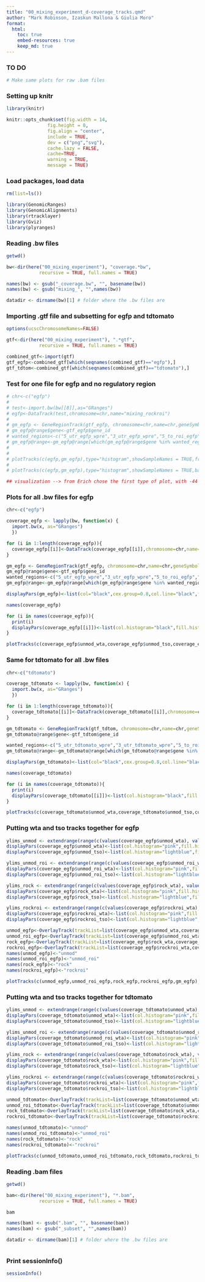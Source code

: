 ```yaml
---
title: "00_mixing_experiment_d-coverage_tracks.qmd"
author: "Mark Robinson, Izaskun Mallona & Giulia Moro"
format: 
  html:
    toc: true
    embed-resources: true
    keep_md: true
---
```



### TO DO 

```r

# Make same plots for raw .bam files

```

### Setting up knitr 

```r

library(knitr)

knitr::opts_chunk$set(fig.width = 14,
               fig.height = 8,
               fig.align = "center",
               include = TRUE,
               dev = c("png","svg"),
               cache.lazy = FALSE,
               cache=TRUE,
               warning = TRUE,
               message = TRUE)

```

### Load packages, load data 

```r

rm(list=ls())

library(GenomicRanges)
library(GenomicAlignments)
library(rtracklayer)
library(Gviz)
library(plyranges)

```

### Reading .bw files

```r

getwd()

bw<-dir(here("00_mixing_experiment"), "coverage.*bw", 
            recursive = TRUE, full.names = TRUE)

names(bw) <- gsub("_coverage.bw", "", basename(bw))
names(bw) <- gsub("mixing_", "",names(bw))

datadir <- dirname(bw)[1] # folder where the .bw files are 

```

### Importing .gtf file and subsetting for egfp and tdtomato

```r

options(ucscChromosomeNames=FALSE)

gtf<-dir(here("00_mixing_experiment"), ".*gtf", 
            recursive = TRUE, full.names = TRUE)

combined_gtf<-import(gtf)
gtf_egfp<-combined_gtf[which(seqnames(combined_gtf)=="egfp"),]
gtf_tdtom<-combined_gtf[which(seqnames(combined_gtf)=="tdtomato"),]

```

### Test for one file for egfp and no regulatory region

```r

# chr<-c("egfp")
# 
# test<-import.bw(bw[[8]],as="GRanges")
# egfp<-DataTrack(test,chromosome=chr,name="mixing_rockroi")
# 
# gm_egfp <- GeneRegionTrack(gtf_egfp, chromosome=chr,name=chr,geneSymbol=TRUE,showId=TRUE,transcriptAnnotation="gene",fill="cadetblue2")
# gm_egfp@range$gene<-gtf_egfp$gene_id
# wanted_regions<-c("5_utr_egfp_wpre","3_utr_egfp_wpre","5_to_roi_egfp","roi_egfp","rock_egfp","capture_sequence_double_egfp_egfp") # removing egfp regulatory region
# gm_egfp@range<-gm_egfp@range[which(gm_egfp@range$gene %in% wanted_regions),]
# 
# 
# plotTracks(c(egfp,gm_egfp),type="histogram",showSampleNames = TRUE,from=start(gm_egfp@range)[1]-400,end=end,cex.axis = 0.5,background.title="black") # adding 400 bp so that have space for writing for exon
# 
# plotTracks(c(egfp,gm_egfp),type="histogram",showSampleNames = TRUE,background.title = "black") # in this case just showing transcript, no regulatory region 

## visualization --> from Erich chose the first type of plot, with -44 from the start

```

### Plots for all .bw files for egfp

```r

chr<-c("egfp")

coverage_egfp <- lapply(bw, function(x) {
  import.bw(x, as="GRanges")
  })

for (i in 1:length(coverage_egfp)){
  coverage_egfp[[i]]<-DataTrack(coverage_egfp[[i]],chromosome=chr,name=names(coverage_egfp[i]))
}

gm_egfp <- GeneRegionTrack(gtf_egfp, chromosome=chr,name=chr,geneSymbol=TRUE,showId=TRUE,transcriptAnnotation="gene",fill="cadetblue2")
gm_egfp@range$gene<-gtf_egfp$gene_id
wanted_regions<-c("5_utr_egfp_wpre","3_utr_egfp_wpre","5_to_roi_egfp","roi_egfp","rock_egfp","capture_sequence_double_egfp_egfp") # removing egfp regulatory region
gm_egfp@range<-gm_egfp@range[which(gm_egfp@range$gene %in% wanted_regions),]

displayPars(gm_egfp)<-list(col="black",cex.group=0.8,col.line="black",fontcolor.group="black")

names(coverage_egfp)

for (i in names(coverage_egfp)){
  print(i)
  displayPars(coverage_egfp[[i]])<-list(col.histogram="black",fill.histogram=TRUE)
}

plotTracks(c(coverage_egfp$unmod_wta,coverage_egfp$unmod_tso,coverage_egfp$unmod_roi_wta,coverage_egfp$unmod_roi_tso,coverage_egfp$rock_wta,coverage_egfp$rock_tso,coverage_egfp$rockroi_wta,coverage_egfp$rockroi_tso,gm_egfp),type="histogram",showSampleNames = TRUE,from=start(gm_egfp@range)[1]-400,end=end,cex.axis = 0.5,cex.title=0.8,background.title="cadetblue2",col.axis="black",col.title="black",col.border.title="black",showSampleNames = TRUE,lwd.title=0.5)

```
### Same for tdtomato for all .bw files

```r
chr<-c("tdtomato")

coverage_tdtomato <- lapply(bw, function(x) {
  import.bw(x, as="GRanges")
  })

for (i in 1:length(coverage_tdtomato)){
  coverage_tdtomato[[i]]<-DataTrack(coverage_tdtomato[[i]],chromosome=chr,name=names(coverage_tdtomato[i]))
}

gm_tdtomato <- GeneRegionTrack(gtf_tdtom, chromosome=chr,name=chr,geneSymbol=TRUE,showId=TRUE,transcriptAnnotation="gene",fill="cadetblue2")
gm_tdtomato@range$gene<-gtf_tdtom$gene_id

wanted_regions<-c("5_utr_tdtomato_wpre","3_utr_tdtomato_wpre","5_to_roi_tdtomato","roi_1_tdtomato","roi_2_tdtomato","roi_3_tdtomato","roi_4_tdtomato","between_roi_1","between_roi_2","between_roi_3","rock_tdtomato","capture_sequence_double_egfp_tdtom") # removing tdtomato regulatory region
gm_tdtomato@range<-gm_tdtomato@range[which(gm_tdtomato@range$gene %in% wanted_regions),]

displayPars(gm_tdtomato)<-list(col="black",cex.group=0.8,col.line="black",fontcolor.group="black")

names(coverage_tdtomato)

for (i in names(coverage_tdtomato)){
  print(i)
  displayPars(coverage_tdtomato[[i]])<-list(col.histogram="black",fill.histogram=TRUE)
}

plotTracks(c(coverage_tdtomato$unmod_wta,coverage_tdtomato$unmod_tso,coverage_tdtomato$unmod_roi_wta,coverage_tdtomato$unmod_roi_tso,coverage_tdtomato$rock_wta,coverage_tdtomato$rock_tso,coverage_tdtomato$rockroi_wta,coverage_tdtomato$rockroi_tso,gm_tdtomato),type="histogram",showSampleNames = TRUE,from=start(gm_tdtomato@range)[1]-400,end=end,cex.axis = 0.5,cex.title=0.8,background.title="cadetblue2",col.axis="black",col.title="black",col.border.title="black",showSampleNames = TRUE,lwd.title=0.5)

```
### Putting wta and tso tracks together for egfp

```r

ylims_unmod <- extendrange(range(c(values(coverage_egfp$unmod_wta), values(coverage_egfp$unmod_tso))))
displayPars(coverage_egfp$unmod_wta)<-list(col.histogram="pink",fill.histogram=TRUE)
displayPars(coverage_egfp$unmod_tso)<-list(col.histogram="lightblue",fill.histogram=TRUE)

ylims_unmod_roi <- extendrange(range(c(values(coverage_egfp$unmod_roi_wta), values(coverage_egfp$unmod_roi_tso))))
displayPars(coverage_egfp$unmod_roi_wta)<-list(col.histogram="pink",fill.histogram=TRUE)
displayPars(coverage_egfp$unmod_roi_tso)<-list(col.histogram="lightblue",fill.histogram=TRUE)

ylims_rock <- extendrange(range(c(values(coverage_egfp$rock_wta), values(coverage_egfp$rock_tso))))
displayPars(coverage_egfp$rock_wta)<-list(col.histogram="pink",fill.histogram=TRUE)
displayPars(coverage_egfp$rock_tso)<-list(col.histogram="lightblue",fill.histogram=TRUE)

ylims_rockroi <- extendrange(range(c(values(coverage_egfp$rockroi_wta), values(coverage_egfp$rockroi_tso))))
displayPars(coverage_egfp$rockroi_wta)<-list(col.histogram="pink",fill.histogram=TRUE)
displayPars(coverage_egfp$rockroi_tso)<-list(col.histogram="lightblue",fill.histogram=TRUE)

unmod_egfp<-OverlayTrack(trackList=list(coverage_egfp$unmod_wta,coverage_egfp$unmod_tso),legend=TRUE)
unmod_roi_egfp<-OverlayTrack(trackList=list(coverage_egfp$unmod_roi_wta,coverage_egfp$unmod_roi_tso),legend=TRUE)
rock_egfp<-OverlayTrack(trackList=list(coverage_egfp$rock_wta,coverage_egfp$rock_tso),legend=TRUE,ylims=ylims_rock)
rockroi_egfp<-OverlayTrack(trackList=list(coverage_egfp$rockroi_wta,coverage_egfp$rockroi_tso),legend=TRUE)
names(unmod_egfp)<-"unmod"
names(unmod_roi_egfp)<-"unmod_roi"
names(rock_egfp)<-"rock"
names(rockroi_egfp)<-"rockroi"

plotTracks(c(unmod_egfp,unmod_roi_egfp,rock_egfp,rockroi_egfp,gm_egfp),type="histogram",showSampleNames = TRUE,from=start(gm_egfp@range)[1]-400,end=end,cex.axis = 0.5,cex.title=0.8,background.title="cadetblue2",col.axis="black",col.title="black",col.border.title="black",showSampleNames = TRUE,lwd.title=0.5,ylim=c(0,max(ylims_rockroi,ylims_rock,ylims_unmod_roi,ylims_unmod)))

```
### Putting wta and tso tracks together for tdtomato

```r

ylims_unmod <- extendrange(range(c(values(coverage_tdtomato$unmod_wta), values(coverage_tdtomato$unmod_tso))))
displayPars(coverage_tdtomato$unmod_wta)<-list(col.histogram="pink",fill.histogram=TRUE)
displayPars(coverage_tdtomato$unmod_tso)<-list(col.histogram="lightblue",fill.histogram=TRUE)

ylims_unmod_roi <- extendrange(range(c(values(coverage_tdtomato$unmod_roi_wta), values(coverage_tdtomato$unmod_roi_tso))))
displayPars(coverage_tdtomato$unmod_roi_wta)<-list(col.histogram="pink",fill.histogram=TRUE)
displayPars(coverage_tdtomato$unmod_roi_tso)<-list(col.histogram="lightblue",fill.histogram=TRUE)

ylims_rock <- extendrange(range(c(values(coverage_tdtomato$rock_wta), values(coverage_tdtomato$rock_tso))))
displayPars(coverage_tdtomato$rock_wta)<-list(col.histogram="pink",fill.histogram=TRUE)
displayPars(coverage_tdtomato$rock_tso)<-list(col.histogram="lightblue",fill.histogram=TRUE)

ylims_rockroi <- extendrange(range(c(values(coverage_tdtomato$rockroi_wta), values(coverage_tdtomato$rockroi_tso))))
displayPars(coverage_tdtomato$rockroi_wta)<-list(col.histogram="pink",fill.histogram=TRUE)
displayPars(coverage_tdtomato$rockroi_tso)<-list(col.histogram="lightblue",fill.histogram=TRUE)

unmod_tdtomato<-OverlayTrack(trackList=list(coverage_tdtomato$unmod_wta,coverage_tdtomato$unmod_tso),legend=TRUE)
unmod_roi_tdtomato<-OverlayTrack(trackList=list(coverage_tdtomato$unmod_roi_wta,coverage_tdtomato$unmod_roi_tso),legend=TRUE)
rock_tdtomato<-OverlayTrack(trackList=list(coverage_tdtomato$rock_wta,coverage_tdtomato$rock_tso),legend=TRUE)
rockroi_tdtomato<-OverlayTrack(trackList=list(coverage_tdtomato$rockroi_wta,coverage_tdtomato$rockroi_tso),legend=TRUE)

names(unmod_tdtomato)<-"unmod"
names(unmod_roi_tdtomato)<-"unmod_roi"
names(rock_tdtomato)<-"rock"
names(rockroi_tdtomato)<-"rockroi"

plotTracks(c(unmod_tdtomato,unmod_roi_tdtomato,rock_tdtomato,rockroi_tdtomato,gm_tdtomato),type="histogram",showSampleNames = TRUE,from=start(gm_egfp@range)[1]-400,end=end,cex.axis = 0.5,cex.title=0.8,background.title="cadetblue2",col.axis="black",col.title="black",col.border.title="black",showSampleNames = TRUE,lwd.title=0.5,ylim=c(0,max(ylims_rockroi,ylims_rock,ylims_unmod_roi,ylims_unmod)))

```

### Reading .bam files

```r

getwd()

bam<-dir(here("00_mixing_experiment"), "*.bam", 
            recursive = TRUE, full.names = TRUE)

bam

names(bam) <- gsub(".bam", "", basename(bam))
names(bam) <- gsub("_subset", "",names(bam))

datadir <- dirname(bam)[1] # folder where the .bw files are 

```


```r



```


### Print sessionInfo()

```r

sessionInfo()

```



